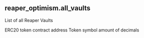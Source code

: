 ## reaper_optimism.all_vaults 
List of all Reaper Vaults

<ParamField path="contract_address">
ERC20 token contract address
</ParamField>
<ParamField path="symbol">
Token symbol
</ParamField>
<ParamField path="decimals">
amount of decimals
</ParamField>
